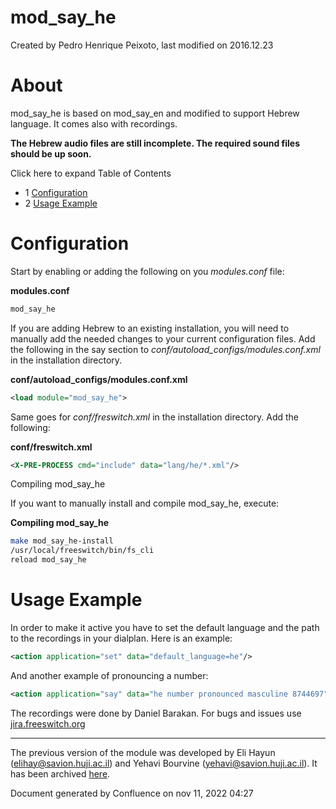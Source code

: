 
# mod_say_he 

 Created by  Pedro Henrique Peixoto, last modified on 2016.12.23

# About

mod\_say\_he is based on mod\_say\_en and modified to support Hebrew language. It comes also with recordings.

**The Hebrew audio files are still incomplete. The required sound files should be up soon.**

Click here to expand Table of Contents

* 1 [Configuration](#configuration)
* 2 [Usage Example](#usage-example)

# Configuration

Start by enabling or adding the following on you _modules.conf_ file:

**modules.conf**

```xml
mod_say_he
```

If you are adding Hebrew to an existing installation, you will need to manually add the needed changes to your current configuration files. Add the following in the say section to _conf/autoload\_configs/modules.conf.xml_ in the installation directory.

**conf/autoload\_configs/modules.conf.xml**

```xml
<load module="mod_say_he">
```

Same goes for _conf/freswitch.xml_ in the installation directory. Add the following:

**conf/freswitch.xml**

```xml
<X-PRE-PROCESS cmd="include" data="lang/he/*.xml"/> 
```

Compiling mod\_say\_he

If you want to manually install and compile mod\_say\_he, execute:

**Compiling mod\_say\_he**

```bash
make mod_say_he-install
/usr/local/freeswitch/bin/fs_cli
reload mod_say_he
```

# Usage Example

In order to make it active you have to set the default language and the path to the recordings in your dialplan. Here is an example:

```xml
<action application="set" data="default_language=he"/>
```

And another example of pronouncing a number:

```xml
<action application="say" data="he number pronounced masculine 8744697"/>
```

The recordings were done by Daniel Barakan. For bugs and issues use [jira.freeswitch.org](http://jira.freeswitch.org)

---

The previous version of the module was developed by Eli Hayun (elihay@savion.huji.ac.il) and Yehavi Bourvine (yehavi@savion.huji.ac.il). It has been archived [here](http://ge.tt/39aI4Sw/v/0?c).

Document generated by Confluence on nov 11, 2022 04:27
